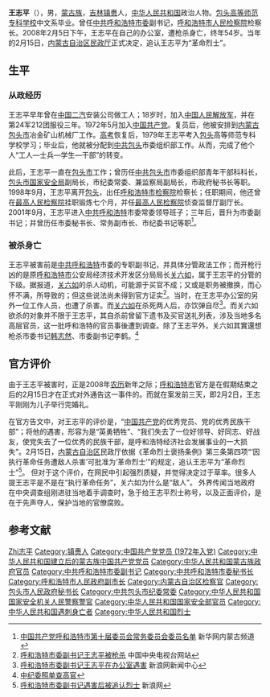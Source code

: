 {{citation style|time=2017-02-06T06:02:36+00:00}}
{{Infobox_officeholder
| name = 王志平
| image name =
| width = 160
| Sex = 男 
| Native place = [[吉林省|吉林省]][[镇赉县|镇赉县]]
| date of birth =  1953年8月
| spouse = 
| date of death =  {{Death date and age|2008|2|5|1953|8|0}}
| race = [[蒙古族|蒙古族]]
| place of death = {{PRC}}[[呼和浩特市|呼和浩特市]]
| party = {{CPC|19px}}
| place of birth ={{PRC}} [[吉林省|吉林省]][[镇赉县|镇赉县]]
| educate = 

[[包头|包头]]高等师范专科学校中文系

}}

'''王志平'''（{{bd|1953年|8月|2008年|2月5日|catIdx=W王}}），男，[[蒙古族|蒙古族]]，[[吉林省|吉林]][[镇赉县|镇赉]]人，[[中华人民共和国|中华人民共和国]]政治人物。[[包头高等师范专科学校|包头高等师范专科学校]]中文系毕业。曾任[[中共呼和浩特市委|中共呼和浩特市委]]副书记，[[呼和浩特市人民检察院|呼和浩特市人民检察院]]检察长。2008年2月5日下午，王志平在自己的办公室，遭枪杀身亡，终年54岁。当年的2月15日，[[内蒙古自治区民政厅|内蒙古自治区民政厅]]正式决定，追认王志平为“革命烈士”。

== 生平 ==
=== 从政经历 ===
王志平早年曾在[[东风汽车公司|中国二汽]]安装公司做工人；18岁时，加入[[中国人民解放军|中国人民解放军]]，并在第24军212团服役三年。1972年5月加入[[中国共产党|中国共产党]]。复员后，他被安排到[[内蒙古|内蒙古]][[包头市|包头市]]冶金矿山机械厂工作。[[高考|高考]]恢复后，1979年王志平考入[[包头|包头]]高等师范专科学校学习；毕业后，他就被分配到[[中共|中共]][[包头|包头]]市委组织部工作。从而，完成了他个人“工人—士兵—学生—干部”的转变。

此后，王志平一直在[[包头市|包头市]]工作；曾历任[[中共|中共]][[包头市|包头市]]市委组织部青年干部科科长，[[包头市|包头市]][[中华人民共和国国家安全部|国家安全局]]副局长，市纪委常委、兼监察局副局长，市政府秘书长等职。1998年9月，王志平离开[[包头|包头]]，出任[[呼和浩特市|呼和浩特市]][[检察院|检察院]]检察长；任职期间，他还曾在[[最高人民检察院|最高人民检察院]]挂职锻炼七个月，并任[[最高人民检察院|最高人民检察院]]侦查监督厅副厅长。2001年9月，王志平进入[[中共|中共]][[呼和浩特|呼和浩特]]市委常委领导班子；三年后，晋升为市委副书记；并曾历任市委秘书长、常务副市长、市纪委书记等职<ref>[http://www.nmg.xinhuanet.com/zt/2006-10/24/content_8338932.htm 中国共产党呼和浩特市第十届委员会常务委员会委员名单] {{Wayback|url=http://www.nmg.xinhuanet.com/zt/2006-10/24/content_8338932.htm |date=20070829110321 }} 新华网内蒙古频道</ref>。

=== 被杀身亡 ===
王志平被害前是[[中共|中共]][[呼和浩特|呼和浩特]]市委的专职副书记，并具体分管政法工作；而开枪行凶的是原[[呼和浩特市|呼和浩特市]]公安局经济技术开发区分局局长[[关六如|关六如]]，属于王志平的分管的下级。据报道，[[关六如|关六如]]的杀人动机，可能源于买官不成；又或是职务被撤换，而心怀不满，所导致的；但这些说法尚未得到官方证实<ref>[http://news.cctv.com/china/20080213/102957.shtml 呼和浩特市委副书记王志平被枪杀] {{Wayback|url=http://news.cctv.com/china/20080213/102957.shtml |date=20080218120914 }} 中国中央电视台网站</ref>。当时，在王志平办公室的另外一位工作人员，也遭了杀害。而[[关六如|关六如]]在杀死两人后，亦饮弹自尽<ref>[http://news.sina.com.cn/c/2008-02-14/022514934113.shtml 呼和浩特市委副书记王志平在办公室遇害] {{Wayback|url=http://news.sina.com.cn/c/2008-02-14/022514934113.shtml |date=20080218200857 }} 新浪网新闻中心</ref>。而关六如欲杀的对象并不限于王志平，其自杀前曾留下遗书及买官送礼列表，涉及当地多名高层官员，这一批呼和浩特的官员事後遭到调查。除了王志平外，关六如其實還想枪杀市委书记[[韩志然|韩志然]]、市委副书记李鹤。<ref>[http://www.topchinesenews.com/readarticle.aspx?topic_id=1000&msg_id=55353呼和浩特杀人局长留遗嘱 中纪委照单查高官]{{dead link|date=2018年3月 |bot=InternetArchiveBot |fix-attempted=yes }}</ref>

== 官方评价 ==
由于王志平被害时，正是2008年[[农历|农历]]新年之际；[[呼和浩特市|呼和浩特市]]官方是在假期结束之后的2月15日才在正式对外通告这一事件的。而就在案发前三天，即2月2日，王志平刚刚为儿子举行完婚礼。

在官方告文中，对王志平的评价是，“[[中国共产党|中国共产党]]的优秀党员、党的优秀民族干部”；将他的遇害，形容为是“英勇牺牲”、“我们失去了一位好领导、好同志、好战友，使党失去了一位优秀的民族干部，是呼和浩特经济社会发展事业的一大损失”。2月15日，[[内蒙古自治区|内蒙古自治区]]民政厅依据《革命烈士褒扬条例》第三条第四项“‘因执行革命任务遭敌人杀害’可批准为‘革命烈士’”的规定，追认王志平为“革命烈士”<ref>[http://news.sina.com.cn/c/2008-02-17/040014953015.shtml 呼和浩特市委副书记遇害后被追认烈士] {{Wayback|url=http://news.sina.com.cn/c/2008-02-17/040014953015.shtml |date=20080227043427 }} 新浪网</ref>。
但对于这个评价，在网民中引起强烈质疑，并觉得决定过于草率。很多人提王志平是不是在“执行革命任务”，关六如为什么是“敌人”。 外界传闻当地政府在中央调查组刚进驻当地着手调查时，急于给王志平烈士称号，以及正面评价，是在于先声夺人，保护当地的官僚腐败。

== 参考文献 ==
{{Reflist}}

{{Authority control}}
{{DEFAULTSORT:Wang王}}
[[Category:王姓|Zhi志平]]
[[Category:镇赉人|Category:镇赉人]]
[[Category:中国共产党党员_(1972年入党)|Category:中国共产党党员 (1972年入党)]]
[[Category:中华人民共和国建立后的蒙古族中国共产党党员|Category:中华人民共和国建立后的蒙古族中国共产党党员]]
[[Category:中华人民共和国蒙古族政府官员|Category:中华人民共和国蒙古族政府官员]]
[[Category:中共呼和浩特市委副书记|Category:中共呼和浩特市委副书记]]
[[Category:中共呼和浩特市委秘书长|Category:中共呼和浩特市委秘书长]]
[[Category:呼和浩特市人民政府副市长|Category:呼和浩特市人民政府副市长]]
[[Category:内蒙古自治区检察官|Category:内蒙古自治区检察官]]
[[Category:包头市人民政府秘书长|Category:包头市人民政府秘书长]]
[[Category:中共包头市纪委常委|Category:中共包头市纪委常委]]
[[Category:中华人民共和国国家安全机关人民警察警官|Category:中华人民共和国国家安全机关人民警察警官]]
[[Category:中华人民共和国国家安全部官员|Category:中华人民共和国国家安全部官员]]
[[Category:中华人民共和国遇刺身亡者|Category:中华人民共和国遇刺身亡者]]
[[Category:中华人民共和国烈士|Category:中华人民共和国烈士]]